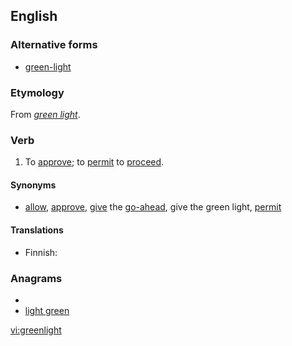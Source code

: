 ==English==

===Alternative forms===
* [[green-light]]

===Etymology===
From ''[[green light]]''.

===Verb===
{{en-verb|greenlights|greenlighting|'''[[greenlit]]''' ''or'' '''[[greenlighted]]'''}}

# {{transitive|idiomatic}} To [[approve]]; to [[permit]] to [[proceed]].

====Synonyms====
* {{i-c|approve}} [[allow]], [[approve]], [[give]] the [[go-ahead]], give the green light, [[permit]]

====Translations====
{{trans-top|to approve}}
* Finnish: {{t+|fi|näyttää}} {{t+|fi|vihreä|alt=vihreää}} {{t+|fi|valo|alt=valoa}}
{{trans-mid}}
{{trans-bottom}}

===Anagrams===
* {{alphagram|eegghilnrt}}
* [[light green#English|light green]]

[[vi:greenlight]]